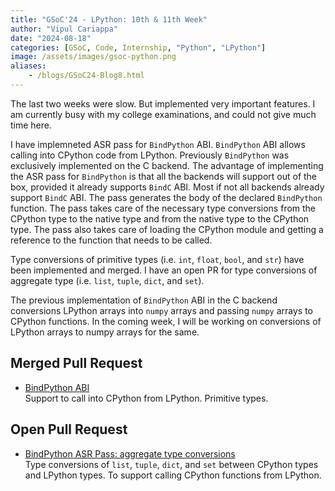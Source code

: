 ```yaml
---
title: "GSoC'24 - LPython: 10th & 11th Week"
author: "Vipul Cariappa"
date: "2024-08-18"
categories: [GSoC, Code, Internship, "Python", "LPython"]
image: /assets/images/gsoc-python.png
aliases:
    - /blogs/GSoC24-Blog8.html
---
```



The last two weeks were slow. But implemented very important features. I am currently busy with my college examinations, and could not give much time here.

I have implemneted ASR pass for `BindPython` ABI. `BindPython` ABI allows calling into CPython code from LPython.
Previously `BindPython` was exclusively implemented on the C backend.
The advantage of implementing the ASR pass for `BindPython` is that all the backends will support out of the box, provided it already supports `BindC` ABI. Most if not all backends already support `BindC` ABI.
The pass generates the body of the declared `BindPython` function. The pass takes care of the necessary type conversions from the CPython type to the native type and from the native type to the CPython type. The pass also takes care of loading the CPython module and getting a reference to the function that needs to be called.

Type conversions of primitive types (i.e. `int`, `float`, `bool`, and `str`) have been implemented and merged. I have an open PR for type conversions of aggregate type (i.e. `list`, `tuple`, `dict`, and `set`).

The previous implementation of `BindPython` ABI in the C backend conversions LPython arrays into `numpy` arrays and passing `numpy` arrays to CPython functions. In the coming week, I will be working on conversions of LPython arrays to numpy arrays for the same.

## Merged Pull Request
- [BindPython ABI](https://github.com/lcompilers/lpython/pull/2796)<br>
Support to call into CPython from LPython. Primitive types.

## Open Pull Request
- [BindPython ASR Pass: aggregate type conversions](https://github.com/lcompilers/lpython/pull/2803)<br>
Type conversions of `list`, `tuple`, `dict`, and `set` between CPython types and LPython types. To support calling CPython functions from LPython.
